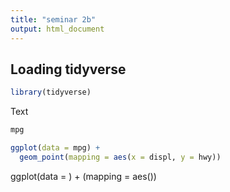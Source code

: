 ```yaml
---
title: "seminar 2b"
output: html_document
---
```


## Loading tidyverse
```r
library(tidyverse)
```
Text

```r
mpg
```

```r
ggplot(data = mpg) + 
  geom_point(mapping = aes(x = displ, y = hwy))
```

ggplot(data = <DATA>) + 
  <GEOM_FUNCTION>(mapping = aes(<MAPPINGS>))

